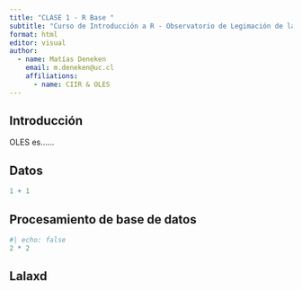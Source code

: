 ```yaml
---
title: "CLASE 1 - R Base "
subtitle: "Curso de Introducción a R - Observatorio de Legimación de la Violencia (OLES)"
format: html
editor: visual
author:
  - name: Matías Deneken
    email: m.deneken@uc.cl
    affiliations:
      - name: CIIR & OLES
---
```


## Introducción

OLES es......

## Datos

```r
1 + 1
```

## Procesamiento de base de datos

```r
#| echo: false
2 * 2
```

## Lalaxd

## 
